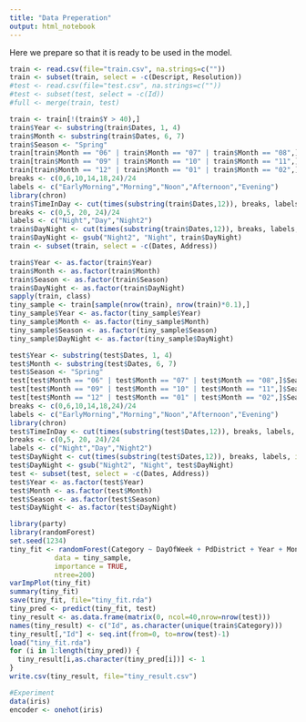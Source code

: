---
title: "Data Preperation"
output: html_notebook
---
Here we prepare so that it is ready to be used in the model.

```{r}
train <- read.csv(file="train.csv", na.strings=c(""))
train <- subset(train, select = -c(Descript, Resolution))
#test <- read.csv(file="test.csv", na.strings=c(""))
#test <- subset(test, select = -c(Id))
#full <- merge(train, test)
```
```{r}
train <- train[!(train$Y > 40),]
train$Year <- substring(train$Dates, 1, 4)
train$Month <- substring(train$Dates, 6, 7)
train$Season <- "Spring"
train[train$Month == "06" | train$Month == "07" | train$Month == "08",]$Season <- "Summer"
train[train$Month == "09" | train$Month == "10" | train$Month == "11",]$Season <- "Fall"
train[train$Month == "12" | train$Month == "01" | train$Month == "02",]$Season <- "Winter"
breaks <- c(0,6,10,14,18,24)/24
labels <- c("EarlyMorning","Morning","Noon","Afternoon","Evening")
library(chron)
train$TimeInDay <- cut(times(substring(train$Dates,12)), breaks, labels, include.lowest = T)
breaks <- c(0,5, 20, 24)/24
labels <- c("Night","Day","Night2")
train$DayNight <- cut(times(substring(train$Dates,12)), breaks, labels, include.lowest = T)
train$DayNight <- gsub("Night2", "Night", train$DayNight)
train <- subset(train, select = -c(Dates, Address))
```


```{r}
train$Year <- as.factor(train$Year)
train$Month <- as.factor(train$Month)
train$Season <- as.factor(train$Season)
train$DayNight <- as.factor(train$DayNight)
sapply(train, class)
tiny_sample <- train[sample(nrow(train), nrow(train)*0.1),]
tiny_sample$Year <- as.factor(tiny_sample$Year)
tiny_sample$Month <- as.factor(tiny_sample$Month)
tiny_sample$Season <- as.factor(tiny_sample$Season)
tiny_sample$DayNight <- as.factor(tiny_sample$DayNight)
```

```{r}
test$Year <- substring(test$Dates, 1, 4)
test$Month <- substring(test$Dates, 6, 7)
test$Season <- "Spring"
test[test$Month == "06" | test$Month == "07" | test$Month == "08",]$Season <- "Summer"
test[test$Month == "09" | test$Month == "10" | test$Month == "11",]$Season <- "Fall"
test[test$Month == "12" | test$Month == "01" | test$Month == "02",]$Season <- "Winter"
breaks <- c(0,6,10,14,18,24)/24
labels <- c("EarlyMorning","Morning","Noon","Afternoon","Evening")
library(chron)
test$TimeInDay <- cut(times(substring(test$Dates,12)), breaks, labels, include.lowest = T)
breaks <- c(0,5, 20, 24)/24
labels <- c("Night","Day","Night2")
test$DayNight <- cut(times(substring(test$Dates,12)), breaks, labels, include.lowest = T)
test$DayNight <- gsub("Night2", "Night", test$DayNight)
test <- subset(test, select = -c(Dates, Address))
test$Year <- as.factor(test$Year)
test$Month <- as.factor(test$Month)
test$Season <- as.factor(test$Season)
test$DayNight <- as.factor(test$DayNight)
```

```{r}
library(party)
library(randomForest)
set.seed(1234)
tiny_fit <- randomForest(Category ~ DayOfWeek + PdDistrict + Year + Month + Season + TimeInDay + DayNight + X + Y, 
           data = tiny_sample,
           importance = TRUE,
           ntree=200)
varImpPlot(tiny_fit)
summary(tiny_fit)
save(tiny_fit, file="tiny_fit.rda")
tiny_pred <- predict(tiny_fit, test)
tiny_result <- as.data.frame(matrix(0, ncol=40,nrow=nrow(test)))
names(tiny_result) <- c("Id", as.character(unique(train$Category)))
tiny_result[,"Id"] <- seq.int(from=0, to=nrow(test)-1)
load("tiny_fit.rda")
for (i in 1:length(tiny_pred)) {
  tiny_result[i,as.character(tiny_pred[i])] <- 1
}
write.csv(tiny_result, file="tiny_result.csv")
```

```{r}
#Experiment
data(iris)
encoder <- onehot(iris)
```

